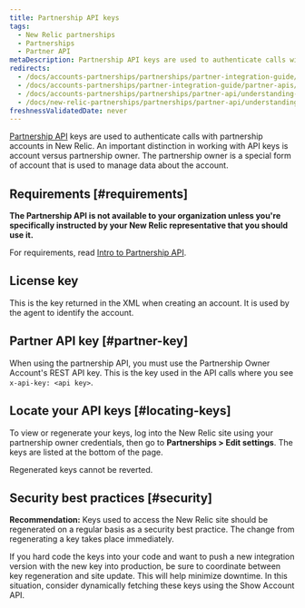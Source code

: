 ```yaml
---
title: Partnership API keys
tags:
  - New Relic partnerships
  - Partnerships
  - Partner API
metaDescription: Partnership API keys are used to authenticate calls with partnership accounts in New Relic.
redirects:
  - /docs/accounts-partnerships/partnerships/partner-integration-guide/understanding-keys
  - /docs/accounts-partnerships/partner-integration-guide/partner-apis/understanding-keys
  - /docs/accounts-partnerships/partnerships/partner-api/understanding-keys
  - /docs/new-relic-partnerships/partnerships/partner-api/understanding-keys
freshnessValidatedDate: never
---
```


[Partnership API](/docs/new-relic-partnerships/partner-integration-guide/partner-account-maintenance/partner-api/) keys are used to authenticate calls with partnership accounts in New Relic. An important distinction in working with API keys is account versus partnership owner. The partnership owner is a special form of account that is used to manage data about the account.

## Requirements [#requirements]

<DoNotTranslate>**The Partnership API is not available to your organization unless you're specifically instructed by your New Relic representative that you should use it.**</DoNotTranslate>

For requirements, read [Intro to Partnership API](/docs/new-relic-partnerships/partner-integration-guide/partner-account-maintenance/partner-api/).

## License key

This is the key returned in the XML when creating an account. It is used by the agent to identify the account.

## Partner API key [#partner-key]

When using the partnership API, you must use the Partnership Owner Account's REST API key. This is the key used in the API calls where you see `x-api-key: <api key>`.

## Locate your API keys [#locating-keys]

To view or regenerate your keys, log into the New Relic site using your partnership owner credentials, then go to <DoNotTranslate>**Partnerships > Edit settings**</DoNotTranslate>. The keys are listed at the bottom of the page.

<Callout variant="caution">
  Regenerated keys cannot be reverted.
</Callout>

## Security best practices [#security]

<DoNotTranslate>**Recommendation:**</DoNotTranslate> Keys used to access the New Relic site should be regenerated on a regular basis as a security best practice. The change from regenerating a key takes place immediately.

If you hard code the keys into your code and want to push a new integration version with the new key into production, be sure to coordinate between key regeneration and site update. This will help minimize downtime. In this situation, consider dynamically fetching these keys using the Show Account API.
